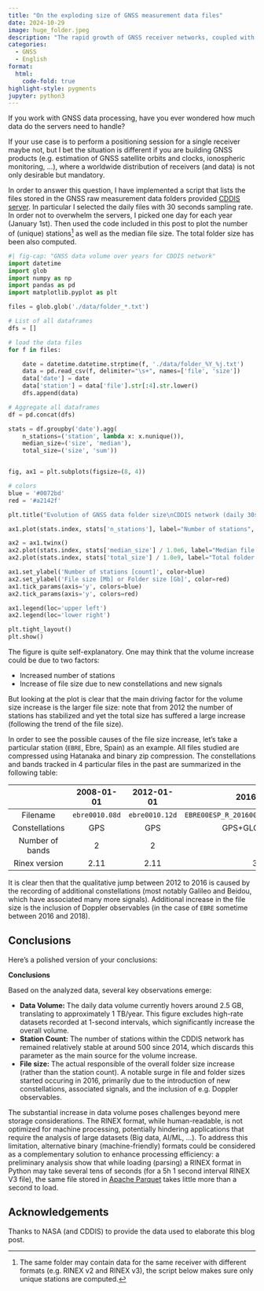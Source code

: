```yaml
---
title: "On the exploding size of GNSS measurement data files"
date: 2024-10-29
image: huge_folder.jpeg
description: "The rapid growth of GNSS receiver networks, coupled with the proliferation of constellations and signals, has led to an exponential increase in data volume. This post uses the GNSS data repository of the CDDIS GNSS receiver network to illustrate this trend."
categories:
  - GNSS
  - English
format:
  html:
    code-fold: true
highlight-style: pygments
jupyter: python3
---
```


If you work with GNSS data processing, have you ever wondered how much data do the servers need to handle?

If your use case is to perform a positioning session for a single receiver maybe not, but I bet the situation is different if you are building GNSS products (e.g. estimation of GNSS satellite orbits and clocks, ionospheric monitoring, ...), where a worldwide distribution of receivers (and data) is not only desirable but mandatory.

In order to answer this question, I have implemented a script that lists the files stored in the GNSS raw measurement data folders provided [CDDIS server](https://cddis.nasa.gov). In particular I selected the daily files with 30 seconds sampling rate. In order not to overwhelm the servers, I picked one day for each year (January 1st). Then used the code included in this post to plot the number of (unique) stations[^1] as well as the median file size. The total folder size has been also computed.

[^1]: The same folder may contain data for the same receiver with different formats (e.g. RINEX v2 and RINEX v3), the script below makes sure only unique stations are computed.

```python
#| fig-cap: "GNSS data volume over years for CDDIS network"
import datetime
import glob
import numpy as np
import pandas as pd
import matplotlib.pyplot as plt

files = glob.glob('./data/folder_*.txt')

# List of all dataframes
dfs = []

# load the data files
for f in files:

    date = datetime.datetime.strptime(f, './data/folder_%Y_%j.txt')
    data = pd.read_csv(f, delimiter="\s+", names=['file', 'size'])
    data['date'] = date
    data['station'] = data['file'].str[:4].str.lower()
    dfs.append(data)

# Aggregate all dataframes
df = pd.concat(dfs)

stats = df.groupby('date').agg(
    n_stations=('station', lambda x: x.nunique()),
    median_size=('size', 'median'),
    total_size=('size', 'sum'))


fig, ax1 = plt.subplots(figsize=(8, 4))

# colors
blue = '#0072bd'
red = '#a2142f'

plt.title("Evolution of GNSS data folder size\nCDDIS network (daily 30s data files)")

ax1.plot(stats.index, stats['n_stations'], label="Number of stations", c=blue)

ax2 = ax1.twinx()
ax2.plot(stats.index, stats['median_size'] / 1.0e6, label="Median file size [Mb]", linestyle='--', c= red)
ax2.plot(stats.index, stats['total_size'] / 1.0e9, label="Total folder size [Gb]", c= red)

ax1.set_ylabel('Number of stations [count]', color=blue)
ax2.set_ylabel('File size [Mb] or Folder size [Gb]', color=red)
ax1.tick_params(axis='y', colors=blue)
ax2.tick_params(axis='y', colors=red)

ax1.legend(loc='upper left')
ax2.legend(loc='lower right')

plt.tight_layout()
plt.show()
```

The figure is quite self-explanatory. One may think that the volume increase could be due to two factors:

- Increased number of stations
- Increase of file size due to new constellations and new signals

But looking at the plot is clear that the main driving factor for the volume size increase is the larger file size: note that from 2012 the number of stations has stabilized and yet the total size has suffered a large increase (following the trend of the file size).

In order to see the possible causes of the file size increase, let's take a particular station (`EBRE`, Ebre, Spain) as an example. All files studied are compressed using Hatanaka and binary zip compression. The constellations and bands tracked in 4 particular files in the past are summarized in the following table:

|      | 2008-01-01 | 2012-01-01 | 2016-01-01 | 2018-01-01 |
|:----:|:----:|:----:|:----:|:----:|
| Filename | `ebre0010.08d` | `ebre0010.12d` |  `EBRE00ESP_R_20160010000_01D_30S_MO.rnx` | `EBRE00ESP_R_20180010000_01D_30S_MO`|
| Constellations | GPS | GPS |  GPS+GLO+GAL+BDS | GPS+GLO+GAL+BDS |
| Number of bands | 2 | 2 | 6 | 6 (incl. Doppler observables)
| Rinex version | 2.11 | 2.11 | 3.02 | 3.02 |

It is clear then that the qualitative jump between 2012 to 2016 is caused by the recording of additional constellations (most notably Galileo and Beidou, which have associated many more signals). Additional increase in the file size is the inclusion of Doppler observables (in the case of `EBRE` sometime between 2016 and 2018).

## Conclusions
Here's a polished version of your conclusions:

**Conclusions**

Based on the analyzed data, several key observations emerge:

* **Data Volume:** The daily data volume currently hovers around 2.5 GB, translating to approximately 1 TB/year. This figure excludes high-rate datasets recorded at 1-second intervals, which significantly increase the overall volume.
* **Station Count:** The number of stations within the CDDIS network has remained relatively stable at around 500 since 2014, which discards this parameter as the main source for the volume increase.
* **File size:** The actual responsible of the overall folder size increase (rather than the station count). A notable surge in file and folder sizes started occuring in 2016, primarily due to the introduction of new constellations, associated signals, and the inclusion of e.g. Doppler observables.

The substantial increase in data volume poses challenges beyond mere storage considerations. The RINEX format, while human-readable, is not optimized for machine processing, potentially hindering applications that require the analysis of large datasets (Big data, AI/ML, ...). To address this limitation, alternative binary (machine-friendly) formats could be considered as a complementary solution to enhance processing efficiency: a preliminary analysis show that while loading (parsing) a RINEX format in Python may take several tens of seconds (for a 5h 1 second interval RINEX V3 file), the same file stored in [Apache Parquet](https://parquet.apache.org/) takes little more than a second to load.

## Acknowledgements

Thanks to NASA (and CDDIS) to provide the data used to elaborate this blog post.
